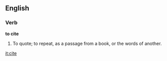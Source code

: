 ==English==

===Verb===

'''to cite'''

#To quote; to repeat, as a passage from a book, or the words of another.

[[it:cite]]